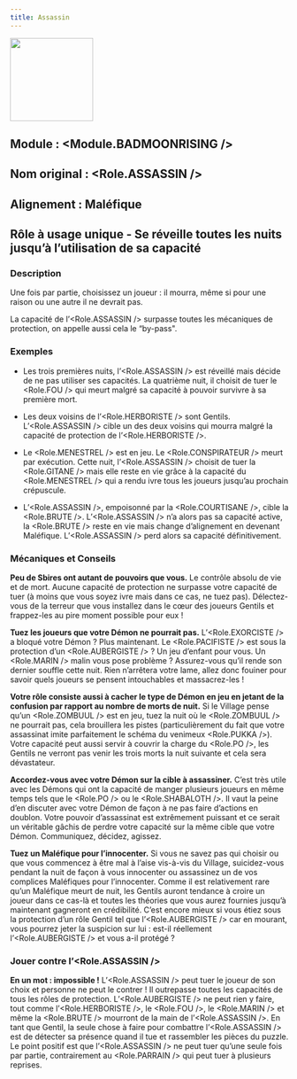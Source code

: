```yaml
---
title: Assassin
---
```



<img src='/img/blood-on-the-clocktower/roles/assassin.png' height='150' />


## Module : <Module.BADMOONRISING />

## Nom original : <Role.ASSASSIN />

## Alignement : Maléfique

## Rôle à usage unique - Se réveille toutes les nuits jusqu’à l’utilisation de sa capacité

### Description

Une fois par partie, choisissez un joueur : il mourra, même si pour une raison ou une autre il ne devrait pas.

La capacité de l’<Role.ASSASSIN /> surpasse toutes les mécaniques de protection, on appelle aussi cela le “by-pass".

### Exemples

- Les trois premières nuits, l’<Role.ASSASSIN /> est réveillé mais décide de ne pas utiliser ses capacités. La quatrième nuit, il choisit de tuer le <Role.FOU /> qui meurt malgré sa capacité à pouvoir survivre à sa première mort.

- Les deux voisins de l’<Role.HERBORISTE /> sont Gentils. L’<Role.ASSASSIN /> cible un des deux voisins qui mourra malgré la capacité de protection de l’<Role.HERBORISTE />.

- Le <Role.MENESTREL /> est en jeu. Le <Role.CONSPIRATEUR /> meurt par exécution. Cette nuit, l’<Role.ASSASSIN /> choisit de tuer la <Role.GITANE /> mais elle reste en vie grâce à la capacité du <Role.MENESTREL /> qui a rendu ivre tous les joueurs jusqu’au prochain crépuscule.

- L’<Role.ASSASSIN />, empoisonné par la <Role.COURTISANE />, cible la <Role.BRUTE />. L’<Role.ASSASSIN /> n’a alors pas sa capacité active, la <Role.BRUTE /> reste en vie mais change d’alignement en devenant Maléfique. L’<Role.ASSASSIN /> perd alors sa capacité définitivement.

### Mécaniques et Conseils

**Peu de Sbires ont autant de pouvoirs que vous.** Le contrôle absolu de vie et de mort. Aucune capacité de protection ne surpasse votre capacité de tuer (à moins que vous soyez ivre mais dans ce cas, ne tuez pas). Délectez-vous de la terreur que vous installez dans le cœur des joueurs Gentils et frappez-les au pire moment possible pour eux !

**Tuez les joueurs que votre Démon ne pourrait pas.** L’<Role.EXORCISTE /> a bloqué votre Démon ? Plus maintenant. Le <Role.PACIFISTE /> est sous la protection d’un <Role.AUBERGISTE /> ? Un jeu d’enfant pour vous. Un <Role.MARIN /> malin vous pose problème ? Assurez-vous qu’il rende son dernier souffle cette nuit. Rien n’arrêtera votre lame, allez donc fouiner pour savoir quels joueurs se pensent intouchables et massacrez-les !

**Votre rôle consiste aussi à cacher le type de Démon en jeu en jetant de la confusion par rapport au nombre de morts de nuit.** Si le Village pense qu’un <Role.ZOMBUUL /> est en jeu, tuez la nuit où le <Role.ZOMBUUL /> ne pourrait pas, cela brouillera les pistes (particulièrement du fait que votre assassinat imite parfaitement le schéma du venimeux <Role.PUKKA />). Votre capacité peut aussi servir à couvrir la charge du <Role.PO />, les Gentils ne verront pas venir les trois morts la nuit suivante et cela sera dévastateur.

**Accordez-vous avec votre Démon sur la cible à assassiner.** C’est très utile avec les Démons qui ont la capacité de manger plusieurs joueurs en même temps tels que le <Role.PO /> ou le <Role.SHABALOTH />. Il vaut la peine d’en discuter avec votre Démon de façon à ne pas faire d’actions en doublon. Votre pouvoir d’assassinat est extrêmement puissant et ce serait un véritable gâchis de perdre votre capacité sur la même cible que votre Démon. Communiquez, décidez, agissez.

**Tuez un Maléfique pour l’innocenter.** Si vous ne savez pas qui choisir ou que vous commencez à être mal à l’aise vis-à-vis du Village, suicidez-vous pendant la nuit de façon à vous innocenter ou assassinez un de vos complices Maléfiques pour l’innocenter. Comme il est relativement rare qu’un Maléfique meurt de nuit, les Gentils auront tendance à croire un joueur dans ce cas-là et toutes les théories que vous aurez fournies jusqu’à maintenant gagneront en crédibilité. C’est encore mieux si vous étiez sous la protection d’un rôle Gentil tel que l’<Role.AUBERGISTE /> car en mourant, vous pourrez jeter la suspicion sur lui : est-il réellement l’<Role.AUBERGISTE /> et vous a-il protégé ?

### Jouer contre l’<Role.ASSASSIN />

**En un mot : impossible !** L’<Role.ASSASSIN /> peut tuer le joueur de son choix et personne ne peut le contrer ! Il outrepasse toutes les capacités de tous les rôles de protection. L’<Role.AUBERGISTE /> ne peut rien y faire, tout comme l’<Role.HERBORISTE />, le <Role.FOU />, le <Role.MARIN /> et même la <Role.BRUTE /> mourront de la main de l’<Role.ASSASSIN />. En tant que Gentil, la seule chose à faire pour combattre l’<Role.ASSASSIN /> est de détecter sa présence quand il tue et rassembler les pièces du puzzle. Le point positif est que l’<Role.ASSASSIN /> ne peut tuer qu’une seule fois par partie, contrairement au <Role.PARRAIN /> qui peut tuer à plusieurs reprises.

